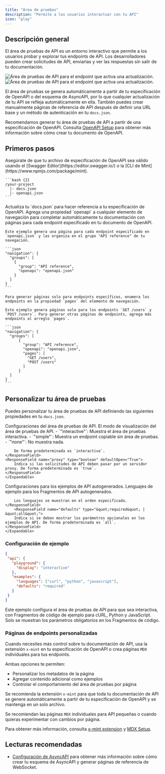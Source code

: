 ```yaml
---
title: "Área de pruebas"
description: "Permite a los usuarios interactuar con tu API"
icon: "play"
---
```


## Descripción general

El área de pruebas de API es un entorno interactivo que permite a los usuarios probar y explorar tus endpoints de API. Los desarrolladores pueden crear solicitudes de API, enviarlas y ver las respuestas sin salir de tu documentación.

<Frame>
  <img src="/images/playground/API-playground-light.png" alt="Área de pruebas de API para el endpoint que activa una actualización." className="block dark:hidden" />
  <img src="/images/playground/API-playground-dark.png" alt="Área de pruebas de API para el endpoint que activa una actualización." className="hidden dark:block" />
</Frame>

El área de pruebas se genera automáticamente a partir de tu especificación de OpenAPI o del esquema de AsyncAPI, por lo que cualquier actualización de tu API se refleja automáticamente en ella. También puedes crear manualmente páginas de referencia de API después de definir una URL base y un método de autenticación en tu `docs.json`.

Recomendamos generar tu área de pruebas de API a partir de una especificación de OpenAPI. Consulta [OpenAPI Setup](/es/api-playground/openapi-setup) para obtener más información sobre cómo crear tu documento de OpenAPI.

## Primeros pasos

<Steps>
  <Step title="Agrega tu archivo de especificación de OpenAPI.">
    <Info>
    Asegúrate de que tu archivo de especificación de OpenAPI sea válido usando el [Swagger Editor](https://editor.swagger.io/) o la [CLI de Mint](https://www.npmjs.com/package/mint).
    </Info>

    ```bash {2}
    /your-project
      |- docs.json
      |- openapi.json
    ```

  </Step>
  <Step title="Configura `docs.json`.">
    Actualiza tu `docs.json` para hacer referencia a tu especificación de OpenAPI. Agrega una propiedad `openapi` a cualquier elemento de navegación para completar automáticamente tu documentación con páginas para cada endpoint especificado en tu documento de OpenAPI.

    Este ejemplo genera una página para cada endpoint especificado en `openapi.json` y las organiza en el grupo "API reference" de tu navegación.

    ```json
    "navigation": {
      "groups": [
        {
          "group": "API reference",
          "openapi": "openapi.json"
        }
      ]
    }
    ```

    Para generar páginas solo para endpoints específicos, enumera los endpoints en la propiedad `pages` del elemento de navegación.

    Este ejemplo genera páginas solo para los endpoints `GET /users` y `POST /users`. Para generar otras páginas de endpoints, agrega más endpoints al arreglo `pages`.
    
    ```json
    "navigation": {
      "groups": [
          {
            "group": "API reference",
            "openapi": "openapi.json",
            "pages": [
              "GET /users",
              "POST /users"
            ]
          }
      ]
    }
    ```

  </Step>
</Steps>

## Personalizar tu área de pruebas

Puedes personalizar tu área de pruebas de API definiendo las siguientes propiedades en tu `docs.json`.

<ResponseField name="playground" type="object">
    Configuraciones del área de pruebas de API.
    <Expandable title="playground" defaultOpen="True">
    <ResponseField name="display" type="&quot;interactive&quot; | &quot;simple&quot; | &quot;none&quot;">
        El modo de visualización del área de pruebas de API.
        - `"interactive"`: Muestra el área de pruebas interactiva.
        - `"simple"`: Muestra un endpoint copiable sin área de pruebas.
        - `"none"`: No muestra nada.

        De forma predeterminada es `interactive`.
    </ResponseField>
    <ResponseField name="proxy" type="boolean" defaultOpen="True">
        Indica si las solicitudes de API deben pasar por un servidor proxy. De forma predeterminada es `true`.
    </ResponseField>
    </Expandable>
</ResponseField>

<ResponseField name="examples" type="object">
    Configuraciones para los ejemplos de API autogenerados.
    <Expandable title="examples" defaultOpen="True">
    <ResponseField name="languages" type="array of string">
        Lenguajes de ejemplo para los Fragmentos de API autogenerados.

        Los lenguajes se muestran en el orden especificado.
    </ResponseField>
        <ResponseField name="defaults" type="&quot;required&quot; | &quot;all&quot;">
        Indica si se deben mostrar los parámetros opcionales en los ejemplos de API. De forma predeterminada es `all`.
    </ResponseField>
    </Expandable>
</ResponseField>

### Configuración de ejemplo

```json
{
 "api": {
   "playground": {
     "display": "interactive"
   },
   "examples": {
     "languages": ["curl", "python", "javascript"],
     "defaults": "required"
   }
 }
}
```

Este ejemplo configura el área de pruebas de API para que sea interactiva, con Fragmentos de código de ejemplo para cURL, Python y JavaScript. Solo se muestran los parámetros obligatorios en los Fragmentos de código.

### Páginas de endpoints personalizadas

Cuando necesites más control sobre tu documentación de API, usa la extensión `x-mint` en tu especificación de OpenAPI o crea páginas `MDX` individuales para tus endpoints.

Ambas opciones te permiten:

- Personalizar los metadatos de la página
- Agregar contenido adicional como ejemplos
- Controlar el comportamiento del área de pruebas por página

Se recomienda la extensión `x-mint` para que toda tu documentación de API se genere automáticamente a partir de tu especificación de OpenAPI y se mantenga en un solo archivo.

Se recomiendan las páginas `MDX` individuales para API pequeñas o cuando quieras experimentar con cambios por página.

Para obtener más información, consulta [x-mint extension](/es/api-playground/openapi-setup#x-mint-extension) y [MDX Setup](/es/api-playground/mdx/configuration).

## Lecturas recomendadas

- [Configuración de AsyncAPI](/es/api-playground/asyncapi/setup) para obtener más información sobre cómo crear tu esquema de AsyncAPI y generar páginas de referencia de WebSocket.
